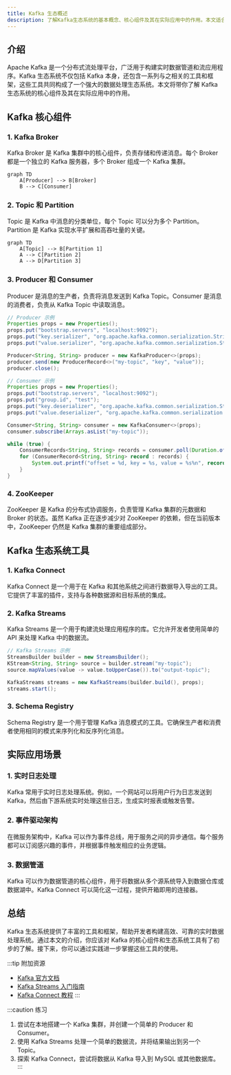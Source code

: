 ```yaml
---
title: Kafka 生态概述
description: 了解Kafka生态系统的基本概念、核心组件及其在实际应用中的作用。本文适合初学者，帮助你快速掌握Kafka生态的核心知识。
---
```


## 介绍

Apache Kafka 是一个分布式流处理平台，广泛用于构建实时数据管道和流应用程序。Kafka 生态系统不仅包括 Kafka 本身，还包含一系列与之相关的工具和框架，这些工具共同构成了一个强大的数据处理生态系统。本文将带你了解 Kafka 生态系统的核心组件及其在实际应用中的作用。

## Kafka 核心组件

### 1. Kafka Broker

Kafka Broker 是 Kafka 集群中的核心组件，负责存储和传递消息。每个 Broker 都是一个独立的 Kafka 服务器，多个 Broker 组成一个 Kafka 集群。

```mermaid
graph TD
    A[Producer] --> B[Broker]
    B --> C[Consumer]
```

### 2. Topic 和 Partition

Topic 是 Kafka 中消息的分类单位，每个 Topic 可以分为多个 Partition。Partition 是 Kafka 实现水平扩展和高吞吐量的关键。

```mermaid
graph TD
    A[Topic] --> B[Partition 1]
    A --> C[Partition 2]
    A --> D[Partition 3]
```

### 3. Producer 和 Consumer

Producer 是消息的生产者，负责将消息发送到 Kafka Topic。Consumer 是消息的消费者，负责从 Kafka Topic 中读取消息。

```java
// Producer 示例
Properties props = new Properties();
props.put("bootstrap.servers", "localhost:9092");
props.put("key.serializer", "org.apache.kafka.common.serialization.StringSerializer");
props.put("value.serializer", "org.apache.kafka.common.serialization.StringSerializer");

Producer<String, String> producer = new KafkaProducer<>(props);
producer.send(new ProducerRecord<>("my-topic", "key", "value"));
producer.close();
```

```java
// Consumer 示例
Properties props = new Properties();
props.put("bootstrap.servers", "localhost:9092");
props.put("group.id", "test");
props.put("key.deserializer", "org.apache.kafka.common.serialization.StringDeserializer");
props.put("value.deserializer", "org.apache.kafka.common.serialization.StringDeserializer");

Consumer<String, String> consumer = new KafkaConsumer<>(props);
consumer.subscribe(Arrays.asList("my-topic"));

while (true) {
    ConsumerRecords<String, String> records = consumer.poll(Duration.ofMillis(100));
    for (ConsumerRecord<String, String> record : records) {
        System.out.printf("offset = %d, key = %s, value = %s%n", record.offset(), record.key(), record.value());
    }
}
```

### 4. ZooKeeper

ZooKeeper 是 Kafka 的分布式协调服务，负责管理 Kafka 集群的元数据和 Broker 的状态。虽然 Kafka 正在逐步减少对 ZooKeeper 的依赖，但在当前版本中，ZooKeeper 仍然是 Kafka 集群的重要组成部分。

## Kafka 生态系统工具

### 1. Kafka Connect

Kafka Connect 是一个用于在 Kafka 和其他系统之间进行数据导入导出的工具。它提供了丰富的插件，支持与各种数据源和目标系统的集成。

### 2. Kafka Streams

Kafka Streams 是一个用于构建流处理应用程序的库。它允许开发者使用简单的 API 来处理 Kafka 中的数据流。

```java
// Kafka Streams 示例
StreamsBuilder builder = new StreamsBuilder();
KStream<String, String> source = builder.stream("my-topic");
source.mapValues(value -> value.toUpperCase()).to("output-topic");

KafkaStreams streams = new KafkaStreams(builder.build(), props);
streams.start();
```

### 3. Schema Registry

Schema Registry 是一个用于管理 Kafka 消息模式的工具。它确保生产者和消费者使用相同的模式来序列化和反序列化消息。

## 实际应用场景

### 1. 实时日志处理

Kafka 常用于实时日志处理系统。例如，一个网站可以将用户行为日志发送到 Kafka，然后由下游系统实时处理这些日志，生成实时报表或触发告警。

### 2. 事件驱动架构

在微服务架构中，Kafka 可以作为事件总线，用于服务之间的异步通信。每个服务都可以订阅感兴趣的事件，并根据事件触发相应的业务逻辑。

### 3. 数据管道

Kafka 可以作为数据管道的核心组件，用于将数据从多个源系统导入到数据仓库或数据湖中。Kafka Connect 可以简化这一过程，提供开箱即用的连接器。

## 总结

Kafka 生态系统提供了丰富的工具和框架，帮助开发者构建高效、可靠的实时数据处理系统。通过本文的介绍，你应该对 Kafka 的核心组件和生态系统工具有了初步的了解。接下来，你可以通过实践进一步掌握这些工具的使用。

:::tip 附加资源
- [Kafka 官方文档](https://kafka.apache.org/documentation/)
- [Kafka Streams 入门指南](https://kafka.apache.org/documentation/streams/)
- [Kafka Connect 教程](https://docs.confluent.io/platform/current/connect/index.html)
:::

:::caution 练习
1. 尝试在本地搭建一个 Kafka 集群，并创建一个简单的 Producer 和 Consumer。
2. 使用 Kafka Streams 处理一个简单的数据流，并将结果输出到另一个 Topic。
3. 探索 Kafka Connect，尝试将数据从 Kafka 导入到 MySQL 或其他数据库。
:::